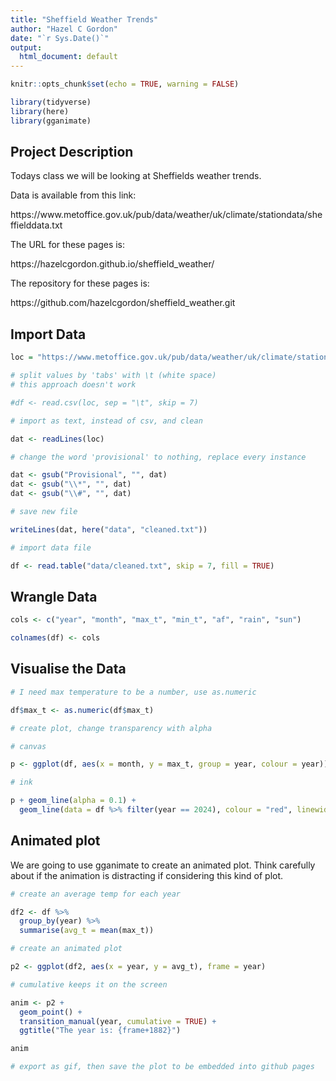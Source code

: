 ```yaml
---
title: "Sheffield Weather Trends"
author: "Hazel C Gordon"
date: "`r Sys.Date()`"
output:
  html_document: default
---
```


```r
knitr::opts_chunk$set(echo = TRUE, warning = FALSE)

library(tidyverse)
library(here)
library(gganimate)

```

## Project Description

Todays class we will be looking at Sheffields weather trends. 

Data is available from this link:

https://www.metoffice.gov.uk/pub/data/weather/uk/climate/stationdata/sheffielddata.txt 

The URL for these pages is:

https://hazelcgordon.github.io/sheffield_weather/

The repository for these pages is:

https://github.com/hazelcgordon/sheffield_weather.git

## Import Data

```r

loc = "https://www.metoffice.gov.uk/pub/data/weather/uk/climate/stationdata/sheffielddata.txt"

# split values by 'tabs' with \t (white space)
# this approach doesn't work

#df <- read.csv(loc, sep = "\t", skip = 7)

# import as text, instead of csv, and clean 

dat <- readLines(loc)

# change the word 'provisional' to nothing, replace every instance 

dat <- gsub("Provisional", "", dat)
dat <- gsub("\\*", "", dat)
dat <- gsub("\\#", "", dat)

# save new file

writeLines(dat, here("data", "cleaned.txt"))

# import data file

df <- read.table("data/cleaned.txt", skip = 7, fill = TRUE)

```

## Wrangle Data

```r

cols <- c("year", "month", "max_t", "min_t", "af", "rain", "sun")

colnames(df) <- cols

```


## Visualise the Data

```r

# I need max temperature to be a number, use as.numeric

df$max_t <- as.numeric(df$max_t)

# create plot, change transparency with alpha

# canvas

p <- ggplot(df, aes(x = month, y = max_t, group = year, colour = year))

# ink

p + geom_line(alpha = 0.1) +
  geom_line(data = df %>% filter(year == 2024), colour = "red", linewidth = 2)

```

## Animated plot

We are going to use gganimate to create an animated plot. Think carefully about if the animation is distracting if considering this kind of plot.

```r

# create an average temp for each year

df2 <- df %>%
  group_by(year) %>%
  summarise(avg_t = mean(max_t))

# create an animated plot

p2 <- ggplot(df2, aes(x = year, y = avg_t), frame = year)

# cumulative keeps it on the screen

anim <- p2 + 
  geom_point() +
  transition_manual(year, cumulative = TRUE) +
  ggtitle("The year is: {frame+1882}")

anim

# export as gif, then save the plot to be embedded into github pages

```





